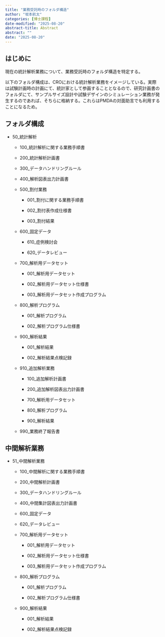 ```yaml
---
title: "業務受託時のフォルダ構造"
author: "坂本航太"
categories: [博士課程]
date-modified: "2025-08-20"
abstract-title: Abstract
abstract: ""
date: "2025-08-20"
---
```


## はじめに

現在の統計解析業務について、業務受託時のフォルダ構造を特定する。

以下のフォルダ構成は、CROにおける統計解析業務をイメージしている。実際は試験計画時の計画にて、統計家として参画することとなるので、研究計画書のフォルダにて、サンプルサイズ設計や試験デザインのシミュレーション業務が発生するのであれば、そちらに格納する。これらはPMDAの対面助言でも利用することになるため。

## フォルダ構成

-   50_統計解析

    -   100_統計解析に関する業務手順書

    -   200_統計解析計画書

    -   300_データハンドリングルール

    -   400_解析図表出力計画書

    -   500_割付業務

        -   001_割付に関する業務手順書

        -   002_割付表作成仕様書

        -   003_割付結果

    -   600_固定データ

        -   610_症例検討会

        -   620_データレビュー

    -   700_解析用データセット

        -   001_解析用データセット

        -   002_解析用データセット仕様書

        -   003_解析用データセット作成プログラム

    -   800_解析プログラム

        -   001_解析プログラム

        -   002_解析プログラム仕様書

    -   900_解析結果

        -   001_解析結果

        -   002_解析結果点検記録

    -   910_追加解析業務

        -   100_追加解析計画書

        -   200_追加解析図表出力計画書

        -   700_解析用データセット

        -   800_解析プログラム

        -   900_解析結果

    -   990_業務終了報告書

## 中間解析業務

-   51_中間解析業務

    -   100_中間解析に関する業務手順書

    -   200_中間解析計画書

    -   300_データハンドリングルール

    -   400_中間集計図表出力計画書

    -   600_固定データ

    -   620_データレビュー

    -   700_解析用データセット

        -   001_解析用データセット

        -   002_解析用データセット仕様書

        -   003_解析用データセット作成プログラム

    -   800_解析プログラム

        -   001_解析プログラム

        -   002_解析プログラム仕様書

    -   900_解析結果

        -   001_解析結果

        -   002_解析結果点検記録

##